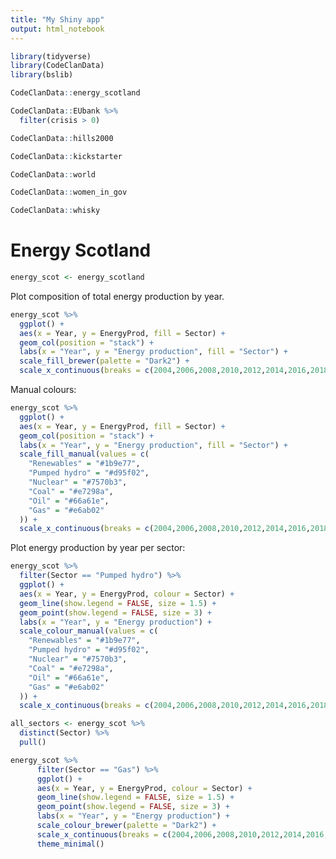 ```yaml
---
title: "My Shiny app"
output: html_notebook
---
```


```r
library(tidyverse)
library(CodeClanData)
library(bslib)
```

```r
CodeClanData::energy_scotland
```

```r
CodeClanData::EUbank %>% 
  filter(crisis > 0)
```

```r
CodeClanData::hills2000
```

```r
CodeClanData::kickstarter
```

```r
CodeClanData::world
```

```r
CodeClanData::women_in_gov
```

```r
CodeClanData::whisky
```

# Energy Scotland


```r
energy_scot <- energy_scotland
```

Plot composition of total energy production by year.

```r
energy_scot %>% 
  ggplot() +
  aes(x = Year, y = EnergyProd, fill = Sector) +
  geom_col(position = "stack") +
  labs(x = "Year", y = "Energy production", fill = "Sector") +
  scale_fill_brewer(palette = "Dark2") +
  scale_x_continuous(breaks = c(2004,2006,2008,2010,2012,2014,2016,2018))
```

Manual colours:
```r
energy_scot %>% 
  ggplot() +
  aes(x = Year, y = EnergyProd, fill = Sector) +
  geom_col(position = "stack") +
  labs(x = "Year", y = "Energy production", fill = "Sector") +
  scale_fill_manual(values = c(
    "Renewables" = "#1b9e77",
    "Pumped hydro" = "#d95f02",
    "Nuclear" = "#7570b3",
    "Coal" = "#e7298a",
    "Oil" = "#66a61e",
    "Gas" = "#e6ab02"
  )) +
  scale_x_continuous(breaks = c(2004,2006,2008,2010,2012,2014,2016,2018))
```


Plot energy production by year per sector:

```r
energy_scot %>%
  filter(Sector == "Pumped hydro") %>% 
  ggplot() +
  aes(x = Year, y = EnergyProd, colour = Sector) +
  geom_line(show.legend = FALSE, size = 1.5) +
  geom_point(show.legend = FALSE, size = 3) +
  labs(x = "Year", y = "Energy production") +
  scale_colour_manual(values = c(
    "Renewables" = "#1b9e77",
    "Pumped hydro" = "#d95f02",
    "Nuclear" = "#7570b3",
    "Coal" = "#e7298a",
    "Oil" = "#66a61e",
    "Gas" = "#e6ab02"
  )) +
  scale_x_continuous(breaks = c(2004,2006,2008,2010,2012,2014,2016,2018))
```

```r
all_sectors <- energy_scot %>% 
  distinct(Sector) %>% 
  pull()
```

```r
energy_scot %>%
      filter(Sector == "Gas") %>% 
      ggplot() +
      aes(x = Year, y = EnergyProd, colour = Sector) +
      geom_line(show.legend = FALSE, size = 1.5) +
      geom_point(show.legend = FALSE, size = 3) +
      labs(x = "Year", y = "Energy production") +
      scale_colour_brewer(palette = "Dark2") +
      scale_x_continuous(breaks = c(2004,2006,2008,2010,2012,2014,2016,2018)) +
      theme_minimal()
```

